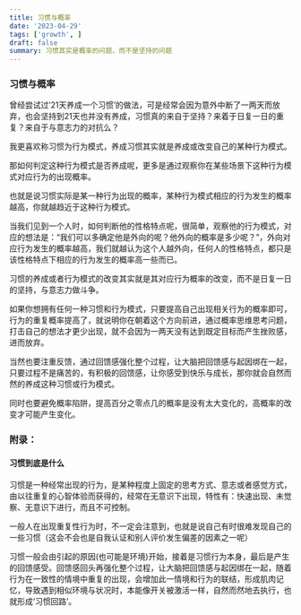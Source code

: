 ```yaml
---
title: 习惯与概率
date: '2023-04-29'
tags: ['growth', ]
draft: false
summary: 习惯其实是概率的问题，而不是坚持的问题
---
```


### 习惯与概率

曾经尝试过’21天养成一个习惯’的做法，可是经常会因为意外中断了一两天而放弃，也会坚持到21天也并没有养成，习惯真的来自于坚持？来着于日复一日的重复？来自于与意志力的对抗么？

我更喜欢称习惯为行为模式，养成习惯其实就是养成或改变自己的某种行为模式。

那如何判定这种行为模式是否养成呢，更多是通过观察你在某些场景下这种行为模式对应行为的出现概率。

也就是说习惯实际是某一种行为出现的概率，某种行为模式相应的行为发生的概率越高，你就越趋近于这种行为模式。

当我们见到一个人时，如何判断他的性格特点呢，很简单，观察他的行为模式，对应的想法是：“我们可以多确定他是外向的呢？他外向的概率是多少呢？”，外向对应行为发生的概率越高，我们就越认为这个人越外向，任何人的性格特点，都只是该性格特点下相应的行为发生的概率高一些而已。

习惯的养成或者行为模式的改变其实就是其对应行为概率的改变，而不是日复一日的坚持，与意志力做斗争。

如果你想拥有任何一种习惯和行为模式，只要提高自己出现相关行为的概率即可，行为的重复概率提高了，就说明你在朝着这个方向前进，通过概率思维思考问题，打击自己的想法才更少出现，就不会因为一两天没有达到既定目标而产生挫败感，进而放弃。

当然也要注重反馈，通过回馈感强化整个过程，让大脑把回馈感与起因绑在一起，只要过程不是痛苦的，有积极的回馈感，让你感受到快乐与成长，那你就会自然而然的养成这种习惯或行为模式。

同时也要避免概率陷阱，提高百分之零点几的概率是没有太大变化的，高概率的改变才可能产生变化。

### 附录：

#### 习惯到底是什么

习惯是一种经常出现的行为，是某种程度上固定的思考方式、意志或者感觉方式，由以往重复的心智体验而获得的，经常在无意识下出现，特性有：快速出现、未觉察、无意识下进行，而且不可控制。

一般人在出现重复性行为时，不一定会注意到，也就是说自己有时很难发现自己的一些习惯（这会不会也是自我认证和别人评价发生偏差的因素之一呢）

习惯一般会由引起的原因(也可能是环境)开始，接着是习惯行为本身，最后是产生的回馈感受。回馈感回头再强化整个过程，让大脑把回馈感与起因绑在一起，随着行为在一致性的情境中重复的出现，会增加此一情境和行为的联结，形成肌肉记忆，导致遇到相似环境与状况时，本能像开关被激活一样，自然而然地去执行，也就形成‘习惯回路’。
